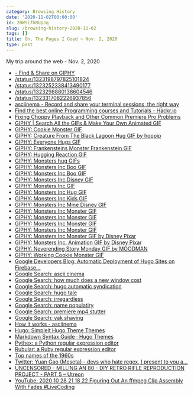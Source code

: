 ```yaml
---
category: Browsing History
date: '2020-11-02T00:00:00'
id: 20WSifhBUpJq
slug: /browsing-history-2020-11-02
tags: []
title: Oh, The Pages I Goed ~ Nov. 2, 2020
type: post
---
```


My trip around the web - Nov. 2, 2020

- [- Find & Share on GIPHY](https://giphy.com/gifs/xUPGGeCASRYmXS2Obu)
- [/status/1323198797825101824](https://twitter.com/JavaScriptCoff1/status/1323198797825101824)
- [/status/1323252338413490177](https://twitter.com/engineering_bae/status/1323252338413490177)
- [/status/1323298880138604546](https://twitter.com/jessica_schalz/status/1323298880138604546)
- [/status/1323317082226937856](https://twitter.com/mesetatron/status/1323317082226937856)
- [asciinema - Record and share your terminal sessions, the right way](https://asciinema.org/)
- [Find the best online Programming courses and Tutorials - Hackr.io](https://hackr.io/)
- [Fixing Choppy Playback and Other Common Premiere Pro Problems](https://blog.frame.io/2019/11/18/diagnosing-premiere-pro-problems-choppy-playback/)
- [GIPHY | Search All the GIFs & Make Your Own Animated GIF](https://giphy.com/)
- [GIPHY: Cookie Monster GIF](https://giphy.com/gifs/end-full-bAlYQOugzX9sY)
- [GIPHY: Creature From The Black Lagoon Hug GIF by hoppip](https://giphy.com/gifs/hoppip-art-film-h7qwVYlTQ8sKc)
- [GIPHY: Everyone Hugs GIF](https://giphy.com/gifs/Hld9vKjLk3irC)
- [GIPHY: Frankensteins Monster Frankenstein GIF](https://giphy.com/gifs/frankenstein-iSBKHcm0qEmZ2)
- [GIPHY: Hugging Reaction GIF](https://giphy.com/gifs/hugging-4CTlTWDNqcBva)
- [GIPHY: Monsters hug GIFs](https://giphy.com/search/monsters-hug)
- [GIPHY: Monsters Inc Boo GIF](https://giphy.com/gifs/lol-humor-boo-t0qB4NZoTabgk)
- [GIPHY: Monsters Inc Boo GIF](https://giphy.com/gifs/monsters-inc-boo-mDLkpVWddyqqI)
- [GIPHY: Monsters Inc Disney GIF](https://giphy.com/gifs/filmeditor-disney-pixar-l0ErCoZXcXKy0mwqA)
- [GIPHY: Monsters Inc GIF](https://giphy.com/gifs/monsters-inc-y7lqoOlWLbf8Y)
- [GIPHY: Monsters Inc Hug GIF](https://giphy.com/gifs/love-disney-girl-EvYHHSntaIl5m)
- [GIPHY: Monsters Inc Kids GIF](https://giphy.com/gifs/kids-monsters-boo-3aMlWuFJCVwGs)
- [GIPHY: Monsters Inc Mine Disney GIF](https://giphy.com/gifs/monsters-inc-sulley-mine-disney-A5GnAm1d9IhwI)
- [GIPHY: Monsters Inc Monster GIF](https://giphy.com/gifs/filmeditor-disney-pixar-3o6wrdG8vt4X86Pauc)
- [GIPHY: Monsters Inc Monster GIF](https://giphy.com/gifs/filmeditor-disney-pixar-3o6wrFxMI40o69VzuE)
- [GIPHY: Monsters Inc Monster GIF](https://giphy.com/gifs/filmeditor-disney-pixar-3o6wrxK5e5BuCax5S0)
- [GIPHY: Monsters Inc Monster GIF](https://giphy.com/gifs/monster-pixar-monsters-inc-vxFhp3YTxwfNS)
- [GIPHY: Monsters Inc Monster GIF by Disney Pixar](https://giphy.com/gifs/disneypixar-disney-pixar-qavyMi4R92nrW)
- [GIPHY: Monsters Inc. Animation GIF by Disney Pixar](https://giphy.com/gifs/disneypixar-animation-disney-nice-YLtGyfDnTksKY)
- [GIPHY: Neverending Story Monday GIF by MOODMAN](https://giphy.com/gifs/monday-charge-new-week-XZ1Inh7TApFrWItNLZ)
- [GIPHY: Working Cookie Monster GIF](https://giphy.com/gifs/office-working-DbV0RlRbSWYBG)
- [Google Developers Blog: Automatic Deployment of Hugo Sites on Firebase...](https://developers.googleblog.com/2020/08/automatic-deployment-of-hugo-sites-on-firebase-hosting.html)
- [Google Search: ascii cinema](https://www.google.com/search?client=safari&rls=en&q=ascii+cinema&ie=UTF-8&oe=UTF-8)
- [Google Search: how much does a new window cost](https://www.google.com/search?client=safari&rls=en&q=how+much+does+a+new+window+cost&ie=UTF-8&oe=UTF-8)
- [Google Search: hugo automatic syndication](https://www.google.com/search?client=safari&rls=en&q=hugo+automatic+syndication&ie=UTF-8&oe=UTF-8)
- [Google Search: hugo tale](https://www.google.com/search?client=safari&rls=en&q=hugo+tale&ie=UTF-8&oe=UTF-8)
- [Google Search: irregardless](https://www.google.com/search?client=safari&rls=en&q=irregardless&ie=UTF-8&oe=UTF-8)
- [Google Search: name populatiry](https://www.google.com/search?client=safari&rls=en&q=name+populatiry&ie=UTF-8&oe=UTF-8)
- [Google Search: premiere mp4 stutter](https://www.google.com/search?client=safari&rls=en&q=premiere+mp4+stutter&ie=UTF-8&oe=UTF-8)
- [Google Search: yak shaving](https://www.google.com/search?client=safari&rls=en&q=yak+shaving&ie=UTF-8&oe=UTF-8)
- [How it works - asciinema](https://asciinema.org/docs/how-it-works)
- [Hugo: Simpleit Hugo Theme Themes](https://themes.gohugo.io/simpleit-hugo-theme/)
- [Markdown Syntax Guide · Hugo Themes](https://themes.gohugo.io//theme/tale-hugo/post/markdown-syntax/)
- [Pythex: a Python regular expression editor](https://pythex.org/)
- [Rubular: a Ruby regular expression editor](https://rubular.com/)
- [Top names of the 1960s](https://www.ssa.gov/oact/babynames/decades/names1960s.html)
- [Twitter: Yuan Gao (Meseta) - devs who hate regex, I present to you a...](https://twitter.com/mesetatron/status/1323317082226937856/photo/1)
- [UNCENSORED - MILLING AN 80 - DIY RETRO RIFLE REPRODUCTION PROJECT - PART 5 – Utreon](https://utreon.com/v/Uw2pWhFm3D8)
- [YouTube: 2020 10 28 21 18 22 Figuring Out An ffmpeg Clip Assembly With Fades #LiveCoding](https://www.youtube.com/watch?v=mqTYfDI9-88)